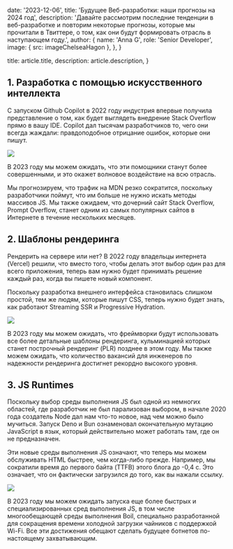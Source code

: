 
  date: '2023-12-06',
  title: 'Будущее Веб-разработки: наши прогнозы на 2024 год',
  description:
    'Давайте рассмотрим последние тенденции в веб-разработке и повторим некоторые прогнозы, которые мы прочитали в Твиттере, о том, как они будут формировать отрасль в наступающем году.',
  author: {
    name: 'Anna G',
    role: 'Senior Developer',
    image: { src: imageChelseaHagon },
  },
}

  title: article.title,
  description: article.description,
}

## 1. Разработка с помощью искусственного интеллекта

С запуском Github Copilot в 2022 году индустрия впервые получила представление о том, как будет выглядеть внедрение Stack Overflow прямо в вашу IDE.
Copilot дал тысячам разработчиков то, чего они всегда жаждали: правдоподобное отрицание ошибок, которые они пишут.

![](./pilot.jpg)

В 2023 году мы можем ожидать, что эти помощники станут более совершенными, и это окажет волновое воздействие на всю отрасль.

Мы прогнозируем, что трафик на MDN резко сократится, поскольку разработчики поймут, что им больше не нужно искать методы массивов JS.
Мы также ожидаем, что дочерний сайт Stack Overflow, Prompt Overflow, станет одним из самых популярных сайтов в Интернете в течение нескольких месяцев.

[comment]: <> (In 2023 we can expect these assistants to become more sophisticated and for that to have ripple effects throughout the industry.)

[comment]: <> (We predict that traffic to MDN will decline precipitously as developers realise they no longer need to look up JS array methods. We also expect Stack Overflow’s sister site, Prompt Overflow, to become one of the most popular sites on the internet in a matter of months.)

## 2. Шаблоны рендеринга

Рендерить на сервере или нет? В 2022 году владельцы интернета (Vercel) решили, что вместо того, чтобы делать этот выбор один раз для всего приложения,
теперь вам нужно будет принимать решение каждый раз, когда вы пишете новый компонент.

Поскольку разработка внешнего интерфейса становилась слишком простой, тем же людям, которые пишут CSS, теперь нужно будет знать, как работают
Streaming SSR и Progressive Hydration.

[comment]: <> (To server render or not to server render? In 2022 the owners of the internet, Vercel, decided that instead of making this choice once for your whole application, now you will need to decide every time you write a new component.)

[comment]: <> (Because front-end development was becoming too easy, the same people who write CSS will now need to know how Streaming SSR and Progressive Hydration work.)

![](./server.jpg)

В 2023 году мы можем ожидать, что фреймворки будут использовать все более детальные шаблоны рендеринга,
кульминацией которых станет построчный рендеринг (PLR) позднее в этом году. Мы также можем ожидать,
что количество вакансий для инженеров по надежности рендеринга достигнет рекордно высокого уровня.

[comment]: <> (In 2023 we can expect frameworks to adopt increasingly granular rendering patterns culminating in per-line rendering &#40;PLR&#41; later this year. We can also expect job postings for Rendering Reliability Engineers to reach an all time high.)

## 3. JS Runtimes

Поскольку выбор среды выполнения JS был одной из немногих областей, где разработчик не был парализован выбором, в начале 2020 года создатель Node дал нам что-то новое, над чем можно было мучиться. Запуск Deno и Bun ознаменовал окончательную мутацию JavaScript в язык, который действительно может работать там, где он не предназначен.

Эти новые среды выполнения JS означают, что теперь мы можем обслуживать HTML быстрее, чем когда-либо прежде. Например, мы сократили время до первого байта (TTFB) этого блога до -0,4 с. Это означает, что он фактически загрузился до того, как вы нажали ссылку.

[comment]: <> (Because choosing a JS runtime was one of the only areas where a developer wasn’t paralysed with choice, in early 2020, the creator of Node gave us something new to agonise over. The launch of Deno and Bun heralded the final mutation of JavaScript into a language that can truly run anywhere it wasn’t intended to.)

[comment]: <> (These new JS runtimes mean we can now serve HTML faster than ever before. For example, we’ve reduced the Time to First Byte &#40;TTFB&#41; of this blog to -0.4s. That means it actually loaded before you clicked the link.)

![](./laptop.jpg)

В 2023 году мы можем ожидать запуска еще более быстрых и специализированных сред выполнения JS, в том числе многообещающей среды выполнения Boil, специально разработанной для сокращения времени холодной загрузки чайников с поддержкой Wi-Fi. Все эти достижения обещают сделать будущее ботнетов по-настоящему захватывающим.

[comment]: <> (In 2023 we can expect even faster and more specialised JS runtimes to launch, including the promising Boil, a runtime specifically designed to reduce cold boot times on WiFi enabled kettles. All of these advancements promise to make the future of botnets a truly exciting one.)